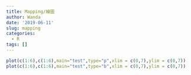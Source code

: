 ```yaml
---
title: Mapping/繪圖
author: Wanda
date: '2019-06-11'
slug: mapping
categories:
  - R
tags: []
---
```

```r
plot(c(1:6),c(1:6),main="test",type="p",xlim = c(0,7),ylim = c(0,7))
plot(c(1:6),c(1:6),main="test",type="b",xlim = c(0,7),ylim = c(0,7))
```

